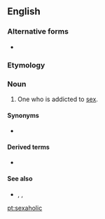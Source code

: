 ==English==

===Alternative forms===
* {{l|en|sexoholic}}

===Etymology===
{{suffix|sex|aholic|lang=en}}

===Noun===
{{en-noun}}

# One who is addicted to [[sex]].

====Synonyms====
* {{l|en|shagaholic}} {{qualifier|UK|slang}}

====Derived terms====
* {{l|en|sexaholism}}

====See also====
* {{l|en|erotomania}}, {{l|en|satyromania}}, {{l|en|nymphomania}}

[[pt:sexaholic]]